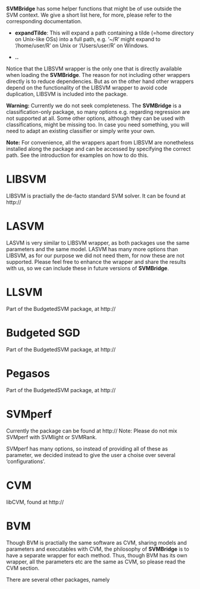 **SVMBridge** has some helper functions that might be of use outside the SVM context. We give a short list here, for more, please refer to the corresponding documentation.

- **expandTilde**: This will expand a path containing a tilde (=home directory on Unix-like OSs) into a full path, e.g. '~/R' might expand to '/home/user/R' on Unix or '/Users/user/R' on Windows.

- **..**


Notice that the LIBSVM wrapper is the only one that is directly available when loading the **SVMBridge**. The reason for not including other wrappers directly is to reduce dependencies. But as on the other hand other wrappers depend on the functionality of the LIBSVM wrapper to avoid code duplication, LIBSVM is included into the package.

**Warning:** Currently we do not seek completeness. The **SVMBridge** is a classification-only package, so many options e.g. regarding regression are not supported at all. Some other options, although they can be used with classifications, might be missing too. In case you need something, you will need to adapt an existing classifier or simply write your own.

**Note:** For convenience, all the wrappers apart from LIBSVM are nonetheless installed along the package and can be accessed by specifying the correct path. See the introduction for examples on how to do this.


# LIBSVM

LIBSVM is practially the de-facto standard SVM solver. It can be found at http://


# LASVM

LASVM is very similar to LIBSVM wrapper, as both packages use the same parameters and the same model. LASVM has many more options than LIBSVM, as for our purpose we did not need them, for now these are not supported. Please feel free to enhance the wrapper and share the results with us, so we can include these in future versions of **SVMBridge**.


# LLSVM

Part of the BudgetedSVM package, at http://


# Budgeted SGD

Part of the BudgetedSVM package, at http://


# Pegasos

Part of the BudgetedSVM package, at http://


# SVMperf


Currently the package can be found at http://
Note: Please do not mix SVMperf with SVMlight or SVMRank.

SVMperf has many options, so instead of providing all of these as parameter, we decided instead to give the user a choise over several 'configurations'.




# CVM

libCVM, found at http://

# BVM

Though BVM is practially the same software as CVM, sharing models and parameters and executables with CVM, the philosophy of **SVMBridge** is to have a separate wrapper for each method. Thus, though BVM has its own wrapper, all the parameters etc are the same as CVM, so please read the CVM section.


There are several other packages, namely
